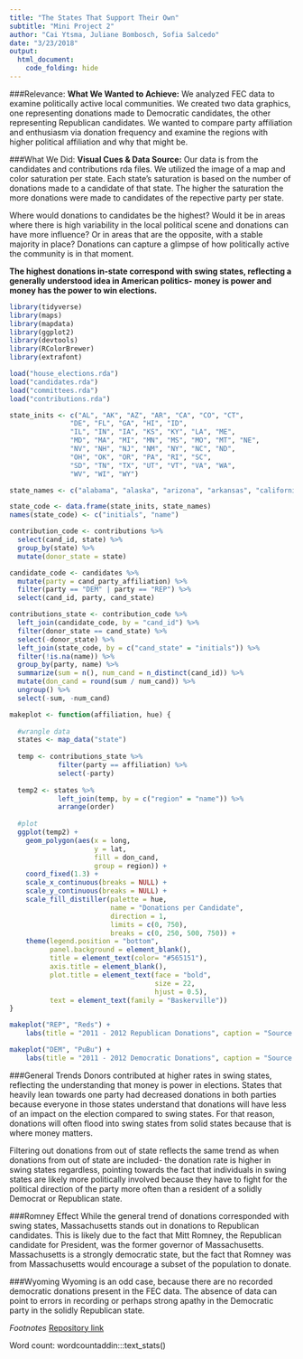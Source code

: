 ```yaml
---
title: "The States That Support Their Own"
subtitle: "Mini Project 2"
author: "Cai Ytsma, Juliane Bombosch, Sofia Salcedo"
date: "3/23/2018"
output: 
  html_document:
    code_folding: hide
---
```

###Relevance: 
**What We Wanted to Achieve:**
We analyzed FEC data to examine politically active local communities. We created two data graphics, one representing donations made to Democratic candidates, the other representing Republican candidates. We wanted to compare party affiliation and enthusiasm via donation frequency and examine the regions with higher political affiliation and why that might be.

###What We Did:
**Visual Cues & Data Source:**
Our data is from the candidates and contributions rda files. We utilized the image of a map and color saturation per state. Each state's saturation is based on the number of donations made to a candidate of that state. The higher the saturation the more donations were made to candidates of the repective party per state.

Where would donations to candidates be the highest? Would it be in areas where there is high variability in the local political scene and donations can have more influence? Or in areas that are the opposite, with a stable majority in place?
Donations can capture a glimpse of how politically active the community is in that moment. 

**The highest donations in-state correspond with swing states, reflecting a generally understood idea in American politics- money is power and money has the power to win elections.**

```r
library(tidyverse)
library(maps)
library(mapdata)
library(ggplot2)
library(devtools)
library(RColorBrewer)
library(extrafont)
```

```r
load("house_elections.rda")
load("candidates.rda")
load("committees.rda")
load("contributions.rda")
```

```r
state_inits <- c("AL", "AK", "AZ", "AR", "CA", "CO", "CT",
               "DE", "FL", "GA", "HI", "ID",
               "IL", "IN", "IA", "KS", "KY", "LA", "ME",
               "MD", "MA", "MI", "MN", "MS", "MO", "MT", "NE",
               "NV", "NH", "NJ", "NM", "NY", "NC", "ND",
               "OH", "OK", "OR", "PA", "RI", "SC", 
               "SD", "TN", "TX", "UT", "VT", "VA", "WA", 
               "WV", "WI", "WY")

state_names <- c("alabama", "alaska", "arizona", "arkansas", "california", "colorado", "connecticut", "delaware", "florida", "georgia", "hawaii", "idaho", "illinois", "indiana", "iowa", "kansas", "kentucky","louisiana", "maine", "maryland", "massachusetts", "michigan", "minnesota", "mississippi", "missouri", "montana", "nebraska", "nevada", "new hampshire", "new jersey", "new mexico", "new york", "north carolina", "north dakota", "ohio", "oklahoma", "oregon", "pennsylvania", "rhode island", "south carolina","south dakota", "tennessee", "texas", "utah", "vermont", "virginia", "washington", "west virginia", "wisconsin", "wyoming")

state_code <- data.frame(state_inits, state_names)
names(state_code) <- c("initials", "name")
```

```r
contribution_code <- contributions %>%
  select(cand_id, state) %>%
  group_by(state) %>%
  mutate(donor_state = state)

candidate_code <- candidates %>%
  mutate(party = cand_party_affiliation) %>%
  filter(party == "DEM" | party == "REP") %>%
  select(cand_id, party, cand_state)
```

```r
contributions_state <- contribution_code %>%
  left_join(candidate_code, by = "cand_id") %>%
  filter(donor_state == cand_state) %>%
  select(-donor_state) %>%
  left_join(state_code, by = c("cand_state" = "initials")) %>%
  filter(!is.na(name)) %>%
  group_by(party, name) %>%
  summarize(sum = n(), num_cand = n_distinct(cand_id)) %>%
  mutate(don_cand = round(sum / num_cand)) %>%
  ungroup() %>%
  select(-sum, -num_cand)
```

```r
makeplot <- function(affiliation, hue) {
  
  #wrangle data
  states <- map_data("state")
  
  temp <- contributions_state %>% 
            filter(party == affiliation) %>%
            select(-party)
  
  temp2 <- states %>%
            left_join(temp, by = c("region" = "name")) %>%
            arrange(order)
  
  #plot
  ggplot(temp2) +
    geom_polygon(aes(x = long, 
                     y = lat, 
                     fill = don_cand, 
                     group = region)) +
    coord_fixed(1.3) +
    scale_x_continuous(breaks = NULL) + 
    scale_y_continuous(breaks = NULL) +
    scale_fill_distiller(palette = hue, 
                         name = "Donations per Candidate", 
                         direction = 1, 
                         limits = c(0, 750),
                         breaks = c(0, 250, 500, 750)) +
    theme(legend.position = "bottom", 
          panel.background = element_blank(),
          title = element_text(color= "#565151"), 
          axis.title = element_blank(),
          plot.title = element_text(face = "bold", 
                                    size = 22, 
                                    hjust = 0.5),
          text = element_text(family = "Baskerville"))
}
```

```r
makeplot("REP", "Reds") +
    labs(title = "2011 - 2012 Republican Donations", caption = "Source: Federal Election Commission")

makeplot("DEM", "PuBu") +
    labs(title = "2011 - 2012 Democratic Donations", caption = "Source: Federal Election Commission")
```

###General Trends
Donors contributed at higher rates in swing states, reflecting the understanding that money is power in elections. States that heavily lean towards one party had decreased donations in both parties because everyone in those states understand that donations will have less of an impact on the election compared to swing states. For that reason, donations will often flood into swing states from solid states because that is where money matters.

Filtering out donations from out of state reflects the same trend as when donations from out of state are included- the donation rate is higher in swing states regardless, pointing towards the fact that individuals in swing states are likely more politically involved because they have to fight for the political direction of the party more often than a resident of a solidly Democrat or Republican state.

###Romney Effect
While the general trend of donations corresponded with swing states, Massachusetts stands out in donations to Republican candidates. This is likely due to the fact that Mitt Romney, the Republican candidate for President, was the former governor of Massachusetts. Massachusetts is a strongly democratic state, but the fact that Romney was from Massachusetts would encourage a subset of the population to donate.

###Wyoming
Wyoming is an odd case, because there are no recorded democratic donations present in the FEC data. The absence of data can point to errors in recording or perhaps strong apathy in the Democratic party in the solidly Republican state.

*Footnotes*
[Repository link](https://github.com/cytsma/miniproject2)

Word count: wordcountaddin:::text_stats()
